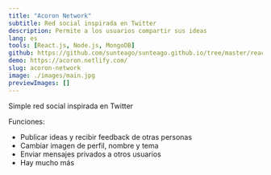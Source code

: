 ```yaml
---
title: "Acoron Network"
subtitle: Red social inspirada en Twitter
description: Permite a los usuarios compartir sus ideas
lang: es
tools: [React.js, Node.js, MongoDB]
github: https://github.com/sunteago/sunteago.github.io/tree/master/react--social-network-acoron
demo: https://acoron.netlify.com/
slug: acoron-network
image: ./images/main.jpg
previewImages: []
---
```


Simple red social inspirada en Twitter

Funciones:

- Publicar ideas y recibir feedback de otras personas
- Cambiar imagen de perfil, nombre y tema
- Enviar mensajes privados a otros usuarios
- Hay mucho más
